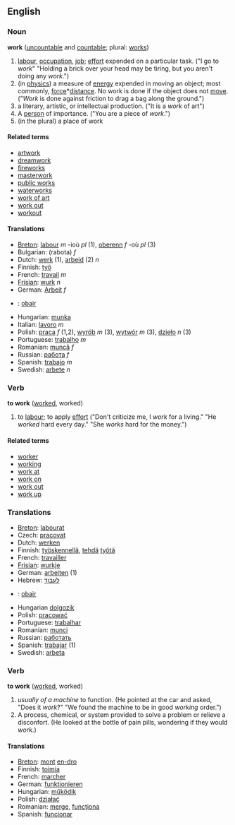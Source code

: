 == English ==

=== Noun ===
'''work''' ([[uncountable]] and [[countable]]; plural: [[works]])

# [[labour]], [[occupation]], [[job]]; [[effort]] expended on a particular task. ("I go to ''work''"  "Holding a brick over your head may be tiring, but you aren't doing any ''work''.")
# (in [[physics]]) a measure of [[energy]] expended in moving an object; most commonly, [[force]]*[[distance]].  No work is done if the object does not [[move]].  ("''Work'' is done against friction to drag a bag along the ground.")
#a literary, artistic, or intellectual production.  ("It is a ''work'' of art")
#A [[person]] of importance.   ("You are a piece of ''work''.")
#(in the plural) a place of work

==== Related terms ====
*[[artwork]]
*[[dreamwork]]
*[[fireworks]]
*[[masterwork]]
*[[public works]]
*[[waterworks]]
*[[work of art]]
*[[work out]]
*[[workout]]

==== Translations ====
*[[Breton]]: [[labour]] ''m'' -ioù ''pl'' (1), [[oberenn]] ''f'' -où ''pl'' (3)
*Bulgarian: (rabota) ''f''
*Dutch: [[werk]] (1), [[arbeid]] (2) ''n''
*Finnish: [[työ]]
*French: [[travail]] ''m''
*[[Frisian]]: [[wurk]] ''n''
*German: [[Arbeit]] ''f''
*{{ga}}: [[obair]]
*Hungarian: [[munka]]
*Italian: [[lavoro]] ''m''
*Polish: [[praca]] ''f'' (1,2), [[wyrób]] ''m'' (3), [[wytwór]] ''m'' (3), [[dzieło]] ''n'' (3)
*Portuguese: [[trabalho]] ''m''
*Romanian: [[muncă]] ''f''
*Russian: [[работа]] ''f''
*Spanish: [[trabajo]] ''m''
*Swedish: [[arbete]] ''n''

=== Verb ===
'''to work''' ([[worked]], worked)

#to [[labour]]; to apply [[effort]] ("Don't criticize me, I ''work'' for a living."  "He ''worked'' hard every day." "She ''works'' hard for the money.")

==== Related terms ====
*[[worker]]
*[[working]]
*[[work at]]
*[[work on]]
*[[work out]]
*[[work up]]

=== Translations ===
*[[Breton]]: [[labourat]]
*Czech: [[pracovat]]
*Dutch: [[werken]]
*Finnish: [[työskennellä]], [[tehdä]] [[työtä]]
*French: [[travailler]]
*[[Frisian]]: [[wurkje]]
*German: [[arbeiten]] (1)
*Hebrew: [[לעבוד]]
*{{ga}}: [[obair]]
*Hungarian [[dolgozik]]
*Polish: [[pracować]]
*Portuguese: [[trabalhar]]
*Romanian: [[munci]]
*Russian: [[работать]]
*Spanish: [[trabajar]] (1)
*Swedish: [[arbeta]]

=== Verb ===
'''to work''' ([[worked]], worked)

#''usually of a machine'' to function. (He pointed at the car and asked, "Does it ''work''?"  "We found the machine to be in good ''working'' order.")
#A process, chemical, or system provided to solve a problem or relieve a disconfort.  (He looked at the bottle of pain pills, wondering if they would ''work''.) 

==== Translations ====
*[[Breton]]: [[mont]] [[en-dro]]
*Finnish: [[toimia]]
*French: [[marcher]]
*German: [[funktionieren]]
*Hungarian: [[működik]]
*Polish: [[działać]]
*Romanian: [[merge]], [[funcţiona]]
*Spanish: [[funcionar]]
